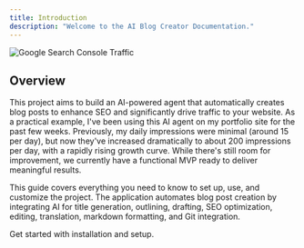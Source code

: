 ```yaml
---
title: Introduction
description: "Welcome to the AI Blog Creator Documentation."
---
```


![Google Search Console Traffic](/images/google_search_console.png)

## Overview

This project aims to build an AI-powered agent that automatically creates blog posts to enhance SEO and significantly drive traffic to your website. As a practical example, I've been using this AI agent on my portfolio site for the past few weeks. Previously, my daily impressions were minimal (around 15 per day), but now they've increased dramatically to about 200 impressions per day, with a rapidly rising growth curve. While there's still room for improvement, we currently have a functional MVP ready to deliver meaningful results.

This guide covers everything you need to know to set up, use, and customize the project. The application automates blog post creation by integrating AI for title generation, outlining, drafting, SEO optimization, editing, translation, markdown formatting, and Git integration.

<CardGroup cols={2}>
  <Card title="Getting Started" icon="code" href="/getting-started">
    Get started with installation and setup.
  </Card>
</CardGroup>